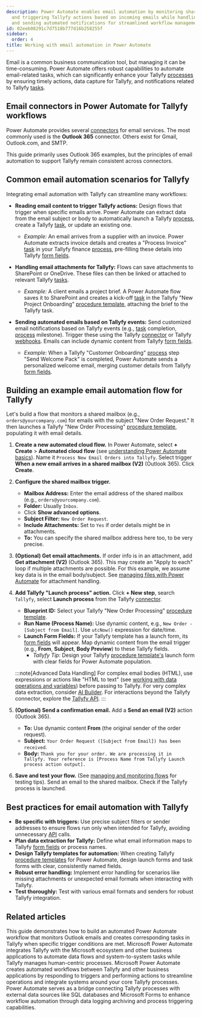 ```yaml
---
description: Power Automate enables email automation by monitoring shared mailboxes
  and triggering Tallyfy actions based on incoming emails while handling attachments
  and sending automated notifications for streamlined workflow management.
id: 02eeb08291c7d7518b777d16b258255f
sidebar:
  order: 4
title: Working with email automation in Power Automate
---
```



Email is a common business communication tool, but managing it can be time-consuming. Power Automate offers robust capabilities to automate email-related tasks, which can significantly enhance your Tallyfy [processes](/products/pro/tracking-and-tasks/processes/) by ensuring timely actions, data capture for Tallyfy, and notifications related to Tallyfy [tasks](/products/pro/tracking-and-tasks/tasks/).

## Email connectors in Power Automate for Tallyfy workflows

Power Automate provides several [connectors](/products/pro/integrations/middleware/power-automate/understanding-power-automate-basics/) for email services. The most commonly used is the **Outlook 365** connector. Others exist for Gmail, Outlook.com, and SMTP.

This guide primarily uses Outlook 365 examples, but the principles of email automation to support Tallyfy remain consistent across connectors.

## Common email automation scenarios for Tallyfy

Integrating email automation with Tallyfy can streamline many workflows:

*   **Reading email content to trigger Tallyfy actions:** Design flows that trigger when specific emails arrive. Power Automate can extract data from the email subject or body to automatically launch a Tallyfy [process](/products/pro/tracking-and-tasks/processes/), create a Tallyfy [task](/products/pro/tracking-and-tasks/tasks/), or update an existing one.
    *   *Example:* An email arrives from a supplier with an invoice. Power Automate extracts invoice details and creates a "Process Invoice" [task](/products/pro/tracking-and-tasks/tasks/) in your Tallyfy finance [process](/products/pro/tracking-and-tasks/processes/), pre-filling these details into Tallyfy [form fields](/products/pro/tracking-and-tasks/tasks/what-are-form-fields-in-tallyfy/).

*   **Handling email attachments for Tallyfy:** Flows can save attachments to SharePoint or OneDrive. These files can then be linked or attached to relevant Tallyfy [tasks](/products/pro/tracking-and-tasks/tasks/).
    *   *Example:* A client emails a project brief. A Power Automate flow saves it to SharePoint and creates a kick-off [task](/products/pro/tracking-and-tasks/tasks/) in the Tallyfy "New Project Onboarding" [procedure template](/products/pro/documenting/templates/), attaching the brief to the Tallyfy task.

*   **Sending automated emails based on Tallyfy events:** Send customized email notifications based on Tallyfy events (e.g., [task](/products/pro/tracking-and-tasks/tasks/) completion, [process](/products/pro/tracking-and-tasks/processes/) milestone). Trigger these using the Tallyfy [connector](/products/pro/integrations/middleware/power-automate/how-can-i-integrate-tallyfy-with-microsoft-power-automate/) or Tallyfy [webhooks](/products/pro/integrations/webhooks/). Emails can include dynamic content from Tallyfy [form fields](/products/pro/tracking-and-tasks/tasks/what-are-form-fields-in-tallyfy/).
    *   *Example:* When a Tallyfy "Customer Onboarding" [process](/products/pro/tracking-and-tasks/processes/) step "Send Welcome Pack" is completed, Power Automate sends a personalized welcome email, merging customer details from Tallyfy [form fields](/products/pro/tracking-and-tasks/tasks/what-are-form-fields-in-tallyfy/).

## Building an example email automation flow for Tallyfy

Let's build a flow that monitors a shared mailbox (e.g., `orders@yourcompany.com`) for emails with the subject "New Order Request." It then launches a Tallyfy "New Order Processing" [procedure template](/products/pro/documenting/templates/), populating it with email details.

<Steps>

1.  **Create a new automated cloud flow.**
    In Power Automate, select **+ Create** > **Automated cloud flow** (see [understanding Power Automate basics](/products/pro/integrations/middleware/power-automate/understanding-power-automate-basics/)).
    Name it `Process New Email Orders into Tallyfy`.
    Select trigger **When a new email arrives in a shared mailbox (V2)** (Outlook 365). Click **Create**.

2.  **Configure the shared mailbox trigger.**
    *   **Mailbox Address:** Enter the email address of the shared mailbox (e.g., `orders@yourcompany.com`).
    *   **Folder:** Usually `Inbox`.
    *   Click **Show advanced options**.
    *   **Subject Filter:** `New Order Request`.
    *   **Include Attachments:** Set to `Yes` if order details might be in attachments.
    *   **To:** You can specify the shared mailbox address here too, to be very precise.



3.  **(Optional) Get email attachments.**
    If order info is in an attachment, add **Get attachment (V2)** (Outlook 365). This may create an "Apply to each" loop if multiple attachments are possible. For this example, we assume key data is in the email body/subject. See [managing files with Power Automate](/products/pro/integrations/middleware/power-automate/managing-files-with-power-automate/) for attachment handling.

4.  **Add Tallyfy "Launch process" action.**
    Click **+ New step**, search `Tallyfy`, select **Launch process** from the Tallyfy [connector](/products/pro/integrations/middleware/power-automate/how-can-i-integrate-tallyfy-with-microsoft-power-automate/).
    *   **Blueprint ID:** Select your Tallyfy "New Order Processing" [procedure template](/products/pro/documenting/templates/).
    *   **Run Name (Process Name):** Use dynamic content, e.g., `New Order - [Subject from Email]`. Use `utcNow()` expression for date/time.
    *   **Launch Form Fields:** If your Tallyfy template has a launch form, its [form fields](/products/pro/tracking-and-tasks/tasks/what-are-form-fields-in-tallyfy/) will appear. Map dynamic content from the email trigger (e.g., **From**, **Subject**, **Body Preview**) to these Tallyfy fields.
        *   *Tallyfy Tip:* Design your Tallyfy [procedure template's](/products/pro/documenting/templates/) launch form with clear fields for Power Automate population.



    :::note[Advanced Data Handling]
    For complex email bodies (HTML), use expressions or actions like "HTML to text" (see [working with data operations and variables](/products/pro/integrations/middleware/power-automate/working-with-data-operations-and-variables/)) before passing to Tallyfy. For very complex data extraction, consider [AI Builder](/products/pro/integrations/middleware/power-automate/leveraging-ai-builder-in-power-automate/). For interactions beyond the Tallyfy connector, explore the [Tallyfy API](/products/pro/integrations/open-api/).
    :::

5.  **(Optional) Send a confirmation email.**
    Add a **Send an email (V2)** action (Outlook 365).
    *   **To:** Use dynamic content **From** (the original sender of the order request).
    *   **Subject:** `Your Order Request ([Subject from Email]) has been received`.
    *   **Body:** `Thank you for your order. We are processing it in Tallyfy. Your reference is [Process Name from Tallyfy Launch process action output].`

6.  **Save and test your flow.** (See [managing and monitoring flows](/products/pro/integrations/middleware/power-automate/managing-and-monitoring-power-automate-flows/) for testing tips).
    Send an email to the shared mailbox. Check if the Tallyfy process is launched.

</Steps>

## Best practices for email automation with Tallyfy

*   **Be specific with triggers:** Use precise subject filters or sender addresses to ensure flows run only when intended for Tallyfy, avoiding unnecessary [API](/products/pro/integrations/open-api/) calls.
*   **Plan data extraction for Tallyfy:** Define what email information maps to Tallyfy [form fields](/products/pro/tracking-and-tasks/tasks/what-are-form-fields-in-tallyfy/) or process names.
*   **Design Tallyfy templates for automation:** When creating Tallyfy [procedure templates](/products/pro/documenting/templates/) for Power Automate, design launch forms and task forms with clear, consistently named fields.
*   **Robust error handling:** Implement error handling for scenarios like missing attachments or unexpected email formats when interacting with Tallyfy.
*   **Test thoroughly:** Test with various email formats and senders for robust Tallyfy integration.


## Related articles
<CardGrid>
<LinkTitleCard header="<b>Power Automate > Creating your first flow in Power Automate</b>" href="/products/pro/integrations/middleware/power-automate/creating-your-first-flow-in-power-automate/" > This guide demonstrates how to build an automated Power Automate workflow that monitors Outlook emails and creates corresponding tasks in Tallyfy when specific trigger conditions are met. </LinkTitleCard>
<LinkTitleCard header="<b>Middleware > Power Automate</b>" href="/products/pro/integrations/middleware/power-automate/" > Microsoft Power Automate integrates Tallyfy with the Microsoft ecosystem and other business applications to automate data flows and system-to-system tasks while Tallyfy manages human-centric processes. </LinkTitleCard>
<LinkTitleCard header="<b>Power Automate > Understanding Power Automate basics</b>" href="/products/pro/integrations/middleware/power-automate/understanding-power-automate-basics/" > Microsoft Power Automate creates automated workflows between Tallyfy and other business applications by responding to triggers and performing actions to streamline operations and integrate systems around your core Tallyfy processes. </LinkTitleCard>
<LinkTitleCard header="<b>Power Automate > Connecting Power Automate to external data sources</b>" href="/products/pro/integrations/middleware/power-automate/connecting-power-automate-to-external-data/" > Power Automate serves as a bridge connecting Tallyfy processes with external data sources like SQL databases and Microsoft Forms to enhance workflow automation through data logging archiving and process triggering capabilities. </LinkTitleCard>
</CardGrid>